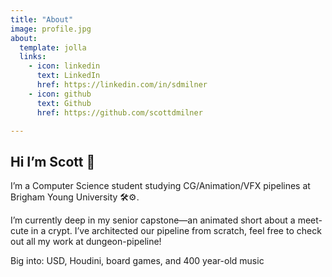 ```yaml
---
title: "About"
image: profile.jpg
about:
  template: jolla
  links:
    - icon: linkedin
      text: LinkedIn
      href: https://linkedin.com/in/sdmilner
    - icon: github
      text: Github
      href: https://github.com/scottdmilner

---
```


## Hi I'm Scott 👋

I'm a Computer Science student studying CG/Animation/VFX pipelines at Brigham Young University 🛠⚙️.

I'm currently deep in my senior capstone—an animated short about a meet-cute in a crypt. I've architected our pipeline from scratch, feel free to check out all my work at dungeon-pipeline!

Big into: USD, Houdini, board games, and 400 year-old music
